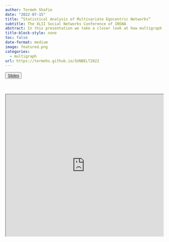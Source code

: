 ```yaml
---
author: Termeh Shafie
date: "2022-07-15"
title: “Statistical Analysis of Multivariate Egocentric Networks”
subtitle: The XLII Social Networks Conference of INSNA
abstract: In this presentation we take a closer look at how multigraph representations (where multiple relations and edge loops are permitted) can be used to analyse structural and compositional features of egocentric networks with perceived alter-to-alter ties included. We aggregate the ego nets based on single or combined exogenous variables and several measures are used to uncover underlying social processes and phenomena with respect to the endogenous variables. Using theoretical underpinnings, we specify hypotheses that are tested using statistics under different probability models for multigraphs. The framework is exemplified and applied to the well-known data on Krackhardt's high tech managers.
title-block-style: none
toc: false
date-format: medium
image: featured.png
categories:
  - multigraph
url: https://termehs.github.io/SUNBELT2022
---
```


<button type="button" class="btn btn-outline-success">
<a href="https://termehs.github.io/SUNBELT2022" target="_blank">Slides</a></button>
<br> </br>
<iframe src="https://termehs.github.io/SUNBELT2022"  width="100%" height="455px"></iframe>



